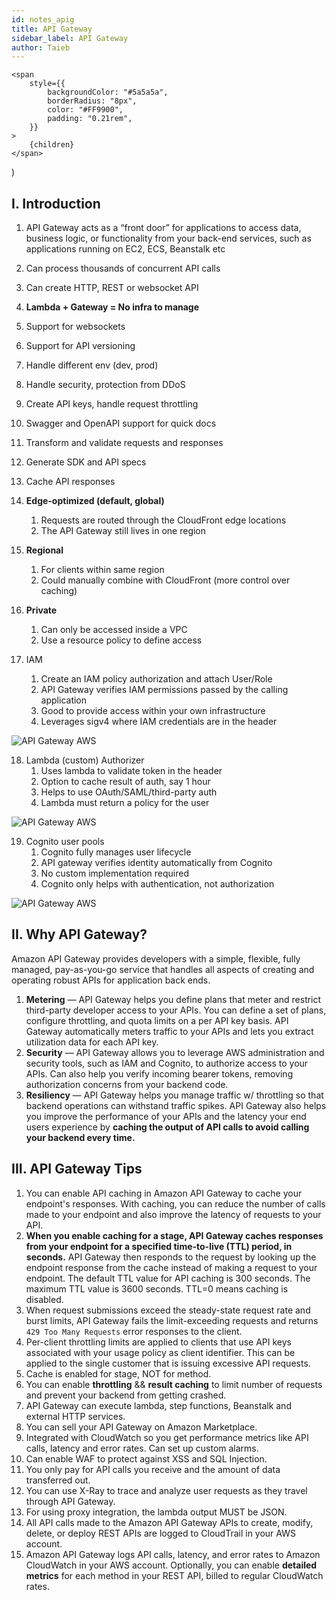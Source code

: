```yaml
---
id: notes_apig
title: API Gateway
sidebar_label: API Gateway
author: Taieb
---
```


	<span
		style={{
			backgroundColor: "#5a5a5a",
			borderRadius: "8px",
			color: "#FF9900",
			padding: "0.21rem",
		}}
	>
		{children}
	</span>
)

## I. Introduction

1. API Gateway acts as a “front door” for applications to access data, business logic, or functionality from your back-end services, such as applications running on EC2, ECS, Beanstalk etc
2. Can process thousands of concurrent API calls
3. Can create HTTP, REST or websocket API
4. **Lambda + Gateway = No infra to manage**
5. Support for websockets
6. Support for API versioning
7. Handle different env (dev, prod)
8. Handle security, protection from DDoS
9. Create API keys, handle request throttling
10. Swagger and OpenAPI support for quick docs
11. Transform and validate requests and responses
12. Generate SDK and API specs
13. Cache API responses
14. **Edge-optimized (default, global)**
    1. Requests are routed through the CloudFront edge locations
    2. The API Gateway still lives in one region

15. **Regional**
    1. For clients within same region
    2. Could manually combine with CloudFront (more control over caching)

16. **Private**
    1. Can only be accessed inside a VPC
    2. Use a resource policy to define access

17. IAM
    1. Create an IAM policy authorization and attach User/Role
    2. API Gateway verifies IAM permissions passed by the calling application
    3. Good to provide access within your own infrastructure
    4. Leverages sigv4 where IAM credentials are in the header


![API Gateway AWS](../src/media/apig1.png)

18. Lambda (custom) Authorizer
    1. Uses lambda to validate token in the header
    2. Option to cache result of auth, say 1 hour
    3. Helps to use OAuth/SAML/third-party auth
    4. Lambda must return a policy for the user

![API Gateway AWS](../src/media/apig2.png)

19. Cognito user pools
    1. Cognito fully manages user lifecycle
    2. API gateway verifies identity automatically from Cognito
    3. No custom implementation required
    4. Cognito only helps with authentication, not authorization

![API Gateway AWS](../src/media/apig3.png)

## II. Why API Gateway?

Amazon API Gateway provides developers with a simple, flexible, fully managed, pay-as-you-go service that handles all aspects of creating and operating robust APIs for application back ends.
1. **Metering** — API Gateway helps you define plans that meter and restrict third-party developer access to your APIs. You can define a set of plans, configure throttling, and quota limits on a per API key basis. API Gateway automatically meters traffic to your APIs and lets you extract utilization data for each API key.
2. **Security** — API Gateway allows you to leverage AWS administration and security tools, such as IAM and Cognito, to authorize access to your APIs. Can also help you verify incoming bearer tokens, removing authorization concerns from your backend code.
3. **Resiliency** — API Gateway helps you <Quote>manage traffic w/ throttling</Quote> so that backend operations can withstand traffic spikes. API Gateway also helps you improve the performance of your APIs and the latency your end users experience by **caching the output of API calls to avoid calling your backend every time.**
## III. API Gateway Tips
1. You can enable API caching in Amazon API Gateway to cache your endpoint's responses. With caching, you can reduce the number of calls made to your endpoint and also improve the latency of requests to your API.
2. **When you enable caching for a stage, API Gateway caches responses from your endpoint for a specified time-to-live (TTL) period, in seconds.** API Gateway then responds to the request by looking up the endpoint response from the cache instead of making a request to your endpoint. The default TTL value for API caching is 300 seconds. The maximum TTL value is 3600 seconds. TTL=0 means caching is disabled.
3. When request submissions exceed the steady-state request rate and burst limits, API Gateway fails the limit-exceeding requests and returns `429 Too Many Requests` error responses to the client.
4. <Quote>Per-client throttling limits are applied to clients</Quote> that use API keys associated with your usage policy as client identifier. This can be applied to the single customer that is issuing excessive API requests.
5. <Quote>Cache is enabled for stage, NOT for method.</Quote>
6. You can enable **throttling** && **result caching** to limit number of requests and prevent your backend from getting crashed.
7. API Gateway can execute lambda, step functions, Beanstalk and external HTTP services.
8. You can sell your API Gateway on Amazon Marketplace.
9. Integrated with CloudWatch so you get performance metrics like API calls, latency and error rates. Can set up custom alarms.
10. <Quote>Can enable WAF to protect against XSS and SQL Injection.</Quote>
11. You only pay for API calls you receive and the amount of data transferred out.
12. <Quote>You can use X-Ray to trace and analyze user requests as they travel through API Gateway.</Quote>
13. For using proxy integration, the lambda output MUST be JSON.
14. All API calls made to the Amazon API Gateway APIs to create, modify, delete, or deploy REST APIs are logged to CloudTrail in your AWS account.
15. Amazon API Gateway logs API calls, latency, and error rates to Amazon CloudWatch in your AWS account. Optionally, you can enable **detailed metrics** for each method in your REST API, billed to regular CloudWatch rates.


